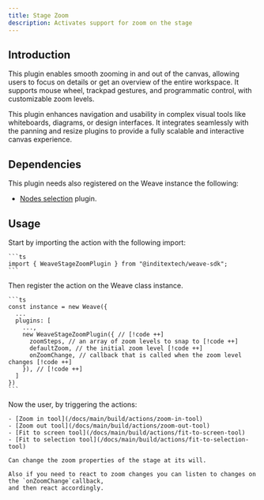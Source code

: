 ```yaml
---
title: Stage Zoom
description: Activates support for zoom on the stage
---
```



## Introduction

This plugin enables smooth zooming in and out of the canvas, allowing users to
focus on details or get an overview of the entire workspace. It supports mouse wheel,
trackpad gestures, and programmatic control, with customizable zoom levels.

This plugin enhances navigation and usability in complex visual tools like
whiteboards, diagrams, or design interfaces. It integrates seamlessly with the
panning and resize plugins to provide a fully scalable and interactive canvas
experience.

## Dependencies

This plugin needs also registered on the Weave instance the following:

- [Nodes selection](/docs/main/build/plugins/nodes-selection) plugin.

## Usage

<Accordions>
  <Accordion title="1. Import the plugin" id="import-plugin">
    Start by importing the action with the following import:

    ```ts
    import { WeaveStageZoomPlugin } from "@inditextech/weave-sdk";
    ```

  </Accordion>
  <Accordion title="2. Register the plugin" id="register-plugin">
    Then register the action on the Weave class instance.

    ```ts
    const instance = new Weave({
      ...
      plugins: [
        ...,
        new WeaveStageZoomPlugin({ // [!code ++]
          zoomSteps, // an array of zoom levels to snap to [!code ++]
          defaultZoom, // the initial zoom level [!code ++]
          onZoomChange, // callback that is called when the zoom level changes [!code ++]
        }), // [!code ++]
      ]
    })
    ```

  </Accordion>
  <Accordion title="3. Use the plugin" id="use-the-plugin">
    Now the user, by triggering the actions:

    - [Zoom in tool](/docs/main/build/actions/zoom-in-tool)
    - [Zoom out tool](/docs/main/build/actions/zoom-out-tool)
    - [Fit to screen tool](/docs/main/build/actions/fit-to-screen-tool)
    - [Fit to selection tool](/docs/main/build/actions/fit-to-selection-tool)

    Can change the zoom properties of the stage at its will.

    Also if you need to react to zoom changes you can listen to changes on the `onZoomChange`callback,
    and then react accordingly.

  </Accordion>
</Accordions>
